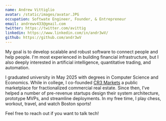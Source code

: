 ```yaml
---
name: Andrew Vittiglio
avatar: /static/images/avatar.JPG
occupation: Softwate Engineer, Founder, & Entrepreneur 
email: andrewv433@gmail.com
twitter: https://twitter.com/avittig
linkedin: https://www.linkedin.com/in/andr3wV/
github: https://github.com/andr3wV
---
```


My goal is to develop scalable and robust software to connect people and help people. I'm most experienced in building financial infrastructure, but I also deeply interested in 
artificial intelligence, quantitative trading, and automation. 

I graduated university in May 2025 with degrees in Computer Science and Economics. While in college, I co-founded [CR3 Markets](https://cr3markets.com) a public marketplace for fractionalized commercial real estate. Since then, I’ve helped a number of pre-revenue startups design their system architecture, prototype MVPs, and streamline deployments. In my free time, I play chess, workout, travel, and watch Boston sports!

Feel free to reach out if you want to talk tech!